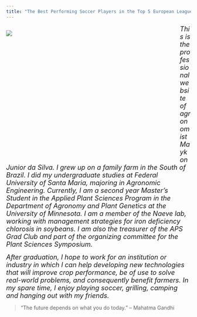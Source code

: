 ```yaml
---
title: "The Best Performing Soccer Players in the Top 5 European Leagues: Goals, Assists, Cards, Most Valuable Players, and More"
---
```


<div style= "float : left; position : relative; top: 0px; width : 450px; height : 360px; padding-right: 24px; margin-bottom : 0px">
![](./photos/maykonphoto.jpg)

</div>

<font size = "4"> 
*This is the professional website of agronomist Maykon Junior da Silva. I grew up on a family farm in the South of Brazil. I did my undergraduate studies at Federal University of Santa Maria, majoring in Agronomic Engineering. Currently, I am a second year Master's Student in the Applied Plant Sciences Program in the Department of Agronomy and Plant Genetics at the University of Minnesota. I am a member of the Naeve lab, working with management strategies for iron deficiency chlorosis in soybeans. I am also the treasurer of the APS Grad Club and part of the organizing committee for the Plant Sciences Symposium.*  
</font>  
  
  
  
<font size = "4">
*After graduation, I hope to work for an institution or industry in which I can help developing new technologies that will improve crop performance, be of use to solve real-world problems, and consequently benefit farmers. In my spare time, I enjoy playing soccer, grilling, camping and hanging out with my friends.*  
</font>

>“The future depends on what you do today.” – Mahatma Gandhi


